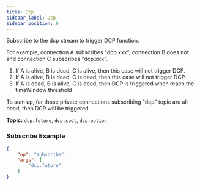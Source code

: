 ```yaml
---
title: Dcp
sidebar_label: Dcp
sidebar_position: 6
---
```


Subscribe to the dcp stream to trigger DCP function.

For example, connection A subscribes "dcp.xxx", connection B does not and connection C subscribes "dcp.xxx".
1. If A is alive, B is dead, C is alive, then this case will not trigger DCP.
2. If A is alive, B is dead, C is dead, then this case will not trigger DCP.
3. If A is dead, B is alive, C is dead, then DCP is triggered when reach the timeWindow threshold

To sum up, for those private connections subscribing "dcp" topic are all dead, then DCP will be triggered.

**Topic:** `dcp.future`, `dcp.spot`, `dcp.option`

### Subscribe Example
```json
{
    "op": "subscribe",
    "args": [
        "dcp.future"
    ]
}
```